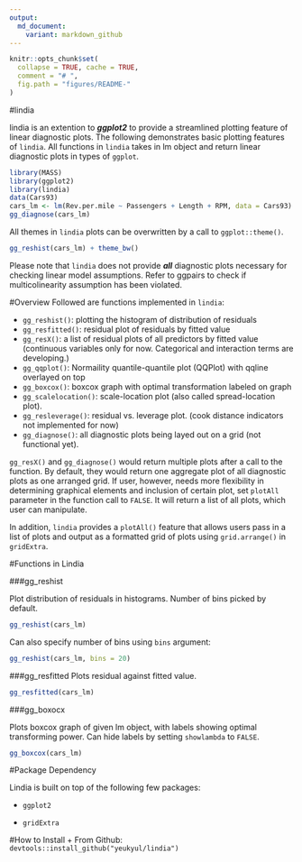 ```yaml
---
output:
  md_document:
    variant: markdown_github
---
```


```r
knitr::opts_chunk$set(
  collapse = TRUE, cache = TRUE,
  comment = "# ",
  fig.path = "figures/README-"
)
```


#lindia

lindia is an extention to ***ggplot2*** to provide a streamlined plotting feature of linear diagnostic plots. The following demonstrates basic plotting features of `lindia`. All functions in `lindia` takes in lm object and return linear diagnostic plots in types of `ggplot`. 

```r
library(MASS)
library(ggplot2)
library(lindia)
data(Cars93)
cars_lm <- lm(Rev.per.mile ~ Passengers + Length + RPM, data = Cars93)
gg_diagnose(cars_lm)
```

All themes in `lindia` plots can be overwritten by a call to `ggplot::theme()`.


```r
gg_reshist(cars_lm) + theme_bw()
```

Please note that `lindia` does not provide ***all*** diagnostic plots necessary for checking linear model assumptions. Refer to ggpairs to check if multicolinearity assumption has been violated.

#Overview
Followed are functions implemented in `lindia`:

+ `gg_reshist()`: plotting the histogram of distribution of residuals
+ `gg_resfitted()`: residual plot of residuals by fitted value
+ `gg_resX()`: a list of residual plots of all predictors by fitted value (continuous variables only for now. Categorical and interaction terms are developing.)
+ `gg_qqplot()`: Normaility quantile-quantile plot (QQPlot) with qqline overlayed on top
+ `gg_boxcox()`: boxcox graph with optimal transformation labeled on graph
+ `gg_scalelocation()`: scale-location plot (also called spread-location plot).
+ `gg_resleverage()`: residual vs. leverage plot. (cook distance indicators not implemented for now)
+ `gg_diagnose()`: all diagnostic plots being layed out on a grid (not functional yet).

`gg_resX()` and `gg_diagnose()` would return multiple plots after a call to the function. By default, they would return one aggregate plot of all diagnostic plots as one arranged grid. If user, however, needs more flexibility in determining graphical elements and inclusion of certain plot, set `plotAll` parameter in the function call to `FALSE`. It will return a list of all plots, which user can manipulate. 


In addition, `lindia` provides a `plotAll()` feature that allows users pass in a list of plots and output as a formatted grid of plots using `grid.arrange()` in `gridExtra`.


#Functions in Lindia

###gg_reshist

Plot distribution of residuals in histograms. Number of bins picked by default.
```r
gg_reshist(cars_lm)
```

Can also specify number of bins using `bins` argument:
```r
gg_reshist(cars_lm, bins = 20)
```

###gg_resfitted
Plots residual against fitted value.
```r
gg_resfitted(cars_lm)
```


###gg_boxocx

Plots boxcox graph of given lm object, with labels showing optimal transforming power. Can hide labels by setting `showlambda` to `FALSE`.
```r
gg_boxcox(cars_lm)
```

#Package Dependency

Lindia is built on top of the following few packages:

+ `ggplot2`

+ `gridExtra`

#How to Install
+ From Github:  `devtools::install_github("yeukyul/lindia")`


